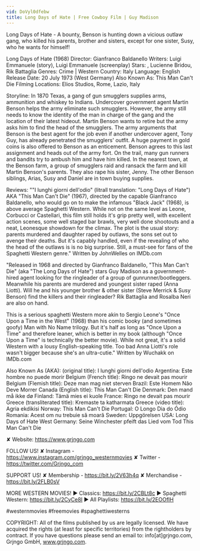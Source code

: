 ```yaml
---
vid: DoVyl0dfebw
title: Long Days of Hate | Free Cowboy Film | Guy Madison
---
```


Long Days of Hate - A bounty, Benson is hunting down a vicious outlaw gang, who killed his parents, brother and sisters, except for one sister, Susy, who he wants for himself! 

Long Days of Hate (1968)
Director: Gianfranco Baldanello
Writers: Luigi Emmanuele (story), Luigi Emmanuele (screenplay) 
Stars: , Lucienne Bridou, Rik Battaglia 
Genres: Crime | Western 
Country: Italy
Language: English
Release Date: 20 July 1973 (West Germany) 
Also Known As: This Man Can't Die 
Filming Locations: Elios Studios, Rome, Lazio, Italy 

Storyline:
In 1870 Texas, a gang of gun smugglers supplies arms, ammunition and whiskey to Indians. Undercover government agent Martin Benson helps the army eliminate such smugglers. However, the army still needs to know the identity of the man in charge of the gang and the location of their latest hideout. Martin Benson wants to retire but the army asks him to find the head of the smugglers. The army arguments that Benson is the best agent for the job even if another undercover agent, Tony Guy, has already penetrated the smugglers' outfit. A huge payment in gold coins is also offered to Benson as an enticement. Benson agrees to this last assignment and heads out of the army fort. On the trail, many gun runners and bandits try to ambush him and have him killed. In the nearest town, at the Benson farm, a group of smugglers raid and ransack the farm and kill Martin Benson's parents. They also rape his sister, Jenny. The other Benson siblings, Arias, Susy and Daniel are in town buying supplies. 

Reviews:
""I lunghi giorni dell'odio" (litrall translation: "Long Days of Hate") AKA "This Man Can't Die" (1967), directed by the capable Gianfranco Baldanello, who would go on to make the infamous "Black Jack" (1968), is above average Spaghetti Western. While not on the same level as Leone, Corbucci or Castellari, this film still holds it's grip pretty well, with excellent action scenes, some well staged bar brawls, very well done shootouts and a neat, Leonesque showdown for the climax. The plot is the usual story: parents murdered and daughter raped by outlaws, the sons set out to avenge their deaths. But it's capably handled, even if the revealing of who the head of the outlaws is is no big surprise. Still, a must-see for fans of the Spaghetti Western genre." Written by JohnWelles on IMDb.com

"Released in 1968 and directed by Gianfranco Baldanello, "This Man Can't Die" (aka "The Long Days of Hate") stars Guy Madison as a government-hired agent looking for the ringleader of a group of gunrunner/bootleggers. Meanwhile his parents are murdered and youngest sister raped (Anna Liotti). Will he and his younger brother & other sister (Steve Merrick & Susy Benson) find the killers and their ringleader? Rik Battaglia and Rosalba Neri are also on hand.

This is a serious spaghetti Western more akin to Sergio Leone's "Once Upon a Time in the West" (1968) than his comic booky (and sometimes goofy) Man with No Name trilogy. But it's half as long as "Once Upon a Time" and therefore leaner, which is better in my book (although "Once Upon a Time" is technically the better movie). While not great, it's a solid Western with a lousy English-speaking title. Too bad Anna Liotti's role wasn't bigger because she's an ultra-cutie." Written by Wuchakk on IMDb.com

Also Known As (AKA):
(original title): I lunghi giorni dell'odio
Argentina: Este hombre no puede morir
Belgium (French title): Ringo ne devait pas mourir
Belgium (Flemish title): Deze man mag niet sterven
Brazil: Este Homem Não Deve Morrer
Canada (English title): This Man Can't Die
Denmark: Den mand må ikke dø
Finland: Tämä mies ei kuole
France: Ringo ne devait pas mourir
Greece (transliterated title): Kremaste ta katharmata
Greece (video title): Agria ekdikisi
Norway: This Man Can't Die
Portugal: O Longo Dia do Ódio
Romania: Acest om nu trebuie să moară
Sweden: Uppgörelsen
USA: Long Days of Hate
West Germany: Seine Winchester pfeift das Lied vom Tod
 This Man Can't Die

✘ Website: https://www.grjngo.com

FOLLOW US!
✘ Instagram - https://www.instagram.com/grjngo_westernmovies
✘ Twitter - https://twitter.com/Grjngo_com

SUPPORT US!
✘ Membership - https://bit.ly/2V63h4q
✘ Merchandise - https://bit.ly/2FLB0sV

MORE WESTERN MOVIES! 
► Classics: https://bit.ly/2CBLt8c 
► Spaghetti Western: https://bit.ly/2CyCe8I 
► All Playlists: https://bit.ly/2EOOfIH 

#westernmovies #freemovies #spaghettiwesterns

COPYRIGHT: All of the films published by us are legally licensed. We have acquired the rights (at least for specific territories) from the rightholders by contract. If you have questions please send an email to: info[at]grjngo.com, Grjngo GmbH, www.grjngo.com.